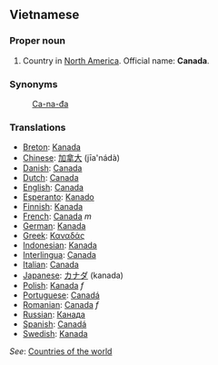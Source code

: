 ==Vietnamese==

===Proper noun===
# Country in [[North America]]. Official name: '''Canada'''.

===Synonyms===
:[[Ca-na-đa]]

===Translations===
*[[Breton]]: [[Kanada]]
*[[Chinese]]: [[加拿大]] (jīa'nádà)
*[[Danish]]: [[Canada]]
*[[Dutch]]: [[Canada]]
*[[English]]: [[Canada]]
*[[Esperanto]]: [[Kanado]]
*[[Finnish]]: [[Kanada]]
*[[French]]: [[Canada]] ''m''
*[[German]]: [[Kanada]]
*[[Greek]]: [[Καναδάς]]
*[[Indonesian]]: [[Kanada]]
*[[Interlingua]]: [[Canada]]
*[[Italian]]: [[Canada]]
*[[Japanese]]: [[カナダ]] (kanada)
*[[Polish]]: [[Kanada]]  ''f''
*[[Portuguese]]: [[Canadá]]
*[[Romanian]]: [[Canada]] ''f''
*[[Russian]]: [[Канада]]
*[[Spanish]]: [[Canadá]]
*[[Swedish]]: [[Kanada]]

''See'': [[Countries of the world]]